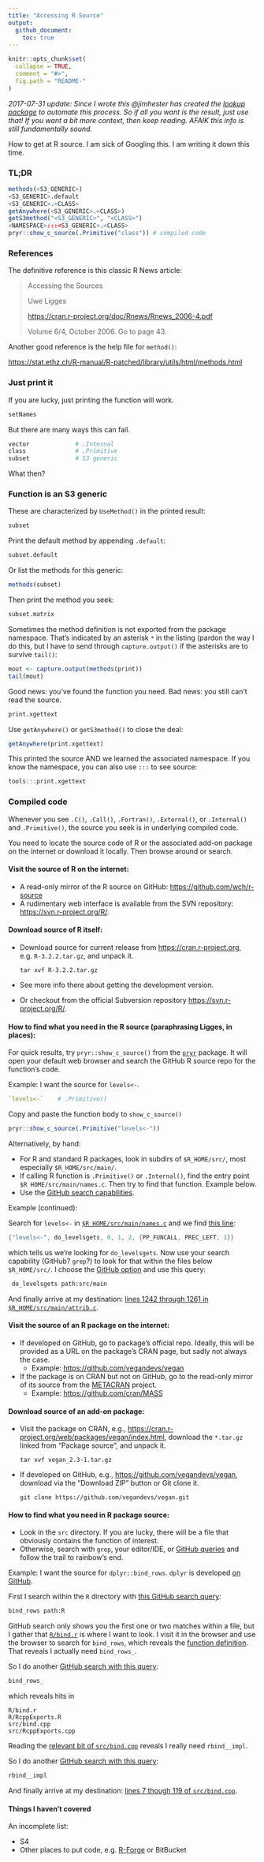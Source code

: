 ```yaml
---
title: "Accessing R Source"
output:
  github_document:
    toc: true
---
```


```r
knitr::opts_chunk$set(
  collapse = TRUE,
  comment = "#>",
  fig.path = "README-"
)
```

*2017-07-31 update: Since I wrote this @jimhester has created the [lookup package](https://github.com/jimhester/lookup#readme) to automate this process. So if all you want is the result, just use that! If you want a bit more context, then keep reading. AFAIK this info is still fundamentally sound.*

How to get at R source. I am sick of Googling this. I am writing it down this time.

### TL;DR

```r
methods(<S3_GENERIC>)
<S3_GENERIC>.default
<S3_GENERIC>.<CLASS>
getAnywhere(<S3_GENERIC>.<CLASS>)
getS3method("<S3_GENERIC>", "<CLASS>")
<NAMESPACE>:::<S3_GENERIC>.<CLASS>
pryr::show_c_source(.Primitive("class")) # compiled code
```

### References

The definitive reference is this classic R News article:

> Accessing the Sources
>
> Uwe Ligges  
>
> <https://cran.r-project.org/doc/Rnews/Rnews_2006-4.pdf>  
>
> Volume 6/4, October 2006. Go to page 43.

Another good reference is the help file for `method()`:

<https://stat.ethz.ch/R-manual/R-patched/library/utils/html/methods.html>

### Just print it

If you are lucky, just printing the function will work.

```r
setNames
```

But there are many ways this can fail.

```r
vector             # .Internal
class              # .Primitive
subset             # S3 generic
```

What then?

### Function is an S3 generic

These are characterized by `UseMethod()` in the printed result:

```r
subset
```

Print the default method by appending `.default`:

```r
subset.default
```

Or list the methods for this generic:

```r
methods(subset)
```

Then print the method you seek:

```r
subset.matrix
```

Sometimes the method definition is not exported from the package namespace. That's indicated by an asterisk `*` in the listing (pardon the way I do this, but I have to send through `capture.output()` if the asterisks are to survive `tail()`:

```r
mout <- capture.output(methods(print))
tail(mout)
```

Good news: you've found the function you need. Bad news: you still can't read the source.

```r
print.xgettext
```

Use `getAnywhere()` or `getS3method()` to close the deal:

```r
getAnywhere(print.xgettext)
```

This printed the source AND we learned the associated namespace. If you know the namespace, you can also use `:::` to see source:

```r
tools:::print.xgettext
```

### Compiled code

Whenever you see `.C()`, `.Call()`, `.Fortran()`, `.External()`, or `.Internal()` and `.Primitive()`, the source you seek is in underlying compiled code.

You need to locate the source code of R or the associated add-on package on the internet or download it locally. Then browse around or search.

#### Visit the source of R on the internet:

  * A read-only mirror of the R source on GitHub: <https://github.com/wch/r-source>
  * A rudimentary web interface is available from the SVN repository: <https://svn.r-project.org/R/>.

#### Download source of R itself:

  * Download source for current release from <https://cran.r-project.org>, e.g. `R-3.2.2.tar.gz`, and unpack it.

    ```
    tar xvf R-3.2.2.tar.gz
    ```

  * See more info there about getting the development version.
  * Or checkout from the official Subversion repository <https://svn.r-project.org/R/>.

#### How to find what you need in the R source (paraphrasing Ligges, in places):

For quick results, try `pryr::show_c_source()` from the [`pryr`](https://cran.r-project.org/web/packages/pryr/index.html) package. It will open your default web browser and search the GitHub R source repo for the function's code.

Example: I want the source for `levels<-`. 

```r
`levels<-`    # .Primitive()
```

Copy and paste the function body to `show_c_source()`

```r
pryr::show_c_source(.Primitive("levels<-"))
```

Alternatively, by hand:

  * For R and standard R packages, look in subdirs of `$R_HOME/src/`, most especially `$R_HOME/src/main/`.
  * If calling R function is `.Primitive()` or `.Internal()`, find the entry point `$R HOME/src/main/names.c`. Then try to find that function. Example below.
  * Use the [GitHub search capabilities](https://help.github.com/articles/searching-github/).
  
Example (continued):

Search for `levels<-` in [`$R HOME/src/main/names.c`](https://github.com/wch/r-source/blob/trunk/src/main/names.c) and we find [this line](https://github.com/wch/r-source/blob/3d8fc77d602f19c9722d8e13c1a1f5f69f42a5c4/src/main/names.c#L218):

``` c
{"levels<-", do_levelsgets, 0, 1, 2, {PP_FUNCALL, PREC_LEFT, 1}}
```

which tells us we're looking for `do_levelsgets`. Now use your search capability (GitHub? `grep`?) to look for that within the files below `$R_HOME/src/`. I choose the [GitHub option](https://github.com/wch/r-source/search?utf8=✓&q=+do_levelsgets+path%3Asrc%2Fmain&type=Code) and use this query:

``` bash
 do_levelsgets path:src/main
```

And finally arrive at my destination: [lines 1242 through 1261 in `$R_HOME/src/main/attrib.c`](https://github.com/wch/r-source/blob/f42ee5e7ecf89a245afd6619b46483f1e3594ab7/src/main/attrib.c#L1242-L1261).

#### Visit the source of an R package on the internet:

  * If developed on GitHub, go to package's official repo. Ideally, this will be provided as a URL on the package's CRAN page, but sadly not always the case.
    - Example: <https://github.com/vegandevs/vegan>
  * If the package is on CRAN but not on GitHub, go to the read-only mirror of its source from the [METACRAN](https://github.com/cran) project.
    - Example: <https://github.com/cran/MASS>

#### Download source of an add-on package:

  * Visit the package on CRAN, e.g., <https://cran.r-project.org/web/packages/vegan/index.html>, download the `*.tar.gz` linked from "Package source", and unpack it.

    ```
    tar xvf vegan_2.3-1.tar.gz
    ```
    
  * If developed on GitHub, e.g., <https://github.com/vegandevs/vegan>, download via the "Download ZIP" button or Git clone it.

    ```
    git clone https://github.com/vegandevs/vegan.git
    ```

#### How to find what you need in R package source:

  * Look in the `src` directory. If you are lucky, there will be a file that obviously contains the function of interest.
  * Otherwise, search with `grep`, your editor/IDE, or [GitHub queries](https://help.github.com/articles/searching-github/) and follow the trail to rainbow's end.

Example: I want the source for `dplyr::bind_rows`. `dplyr` is developed [on GitHub](https://github.com/hadley/dplyr).

First I search within the `R` directory with [this GitHub search query](https://github.com/hadley/dplyr/search?utf8=✓&q=bind_rows+path%3AR):

``` bash
bind_rows path:R
```

GitHub search only shows you the first one or two matches within a file, but I gather that [`R/bind.r`](https://github.com/hadley/dplyr/blob/master/R/bind.r) is where I want to look. I visit it in the browser and use the browser to search for `bind_rows`, which reveals the [function definition](https://github.com/hadley/dplyr/blob/969a3a8e2f1dea5802a1cb6c13e189691a0e206f/R/bind.r#L70-L81). That reveals I actually need `bind_rows_`.

So I do another [GitHub search with this query](https://github.com/hadley/dplyr/search?utf8=✓&q=bind_rows_):

``` bash
bind_rows_
```

which reveals hits in

```
R/bind.r
R/RcppExports.R
src/bind.cpp
src/RcppExports.cpp
```

Reading the [relevant bit of `src/bind.cpp`](https://github.com/hadley/dplyr/blob/2a3d526a85f484f75218807e0e5feed2d65e2c13/src/bind.cpp#L122-L124) reveals I really need `rbind__impl`.

So I do another [GitHub search with this query](https://github.com/hadley/dplyr/search?utf8=✓&q=rbind__impl):

``` bash
rbind__impl
```
And finally arrive at my destination: [lines 7 though 119 of `src/bind.cpp`](
https://github.com/hadley/dplyr/blob/2a3d526a85f484f75218807e0e5feed2d65e2c13/src/bind.cpp#L7-L119).

#### Things I haven't covered

An incomplete list:

  * S4
  * Other places to put code, e.g. [R-Forge](https://r-forge.r-project.org) or BitBucket
